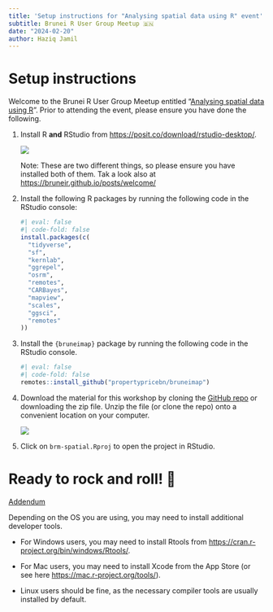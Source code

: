 ```yaml
---
title: 'Setup instructions for "Analysing spatial data using R" event'
subtitle: Brunei R User Group Meetup 🇧🇳
date: "2024-02-20"
author: Haziq Jamil
---
```


# Setup instructions

Welcome to the Brunei R User Group Meetup entitled "[Analysing spatial data using R](../../../events/2024-09-09-spatial)". Prior to attending the event, please ensure you have done the following.

1.  Install R **and** RStudio from <https://posit.co/download/rstudio-desktop/>.

    ![](install_r.png)

    Note: These are two different things, so please ensure you have installed both of them. Tak a look also at <https://bruneir.github.io/posts/welcome/>

2.  Install the following R packages by running the following code in the RStudio console:

    ```r
    #| eval: false
    #| code-fold: false
    install.packages(c(
      "tidyverse", 
      "sf", 
      "kernlab", 
      "ggrepel", 
      "osrm", 
      "remotes",
      "CARBayes",
      "mapview",
      "scales",
      "ggsci",
      "remotes"
    ))
    ```

3.  Install the `{bruneimap}` package by running the following code in the RStudio console.

    ```r
    #| eval: false
    #| code-fold: false
    remotes::install_github("propertypricebn/bruneimap")
    ```

4.  Download the material for this workshop by cloning the [GitHub repo](https://github.com/bruneir/brm-spatial/) or downloading the zip file. Unzip the file (or clone the repo) onto a convenient location on your computer.

    ![](download_github.png)

5.  Click on `brm-spatial.Rproj` to open the project in RStudio.

# Ready to rock and roll! 🎸

<u>Addendum</u>

Depending on the OS you are using, you may need to install additional developer tools.

-   For Windows users, you may need to install Rtools from <https://cran.r-project.org/bin/windows/Rtools/>.

-   For Mac users, you may need to install Xcode from the App Store (or see here <https://mac.r-project.org/tools/>).

-   Linux users should be fine, as the necessary compiler tools are usually installed by default.
